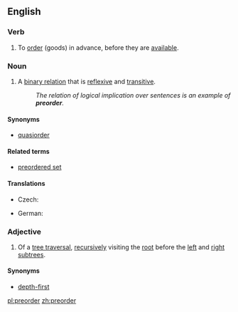 ==English==
{{wikipedia}}

===Verb===
{{en-verb}}
# {{transitive}} To [[order]] (goods) in advance, before they are [[available]].

===Noun===
{{en-noun}}

# {{set theory}} A [[binary relation]] that is [[reflexive]] and [[transitive]].
#: ''The relation of logical implication over sentences is an example of '''preorder'''.''

====Synonyms====
* [[quasiorder]]

====Related terms====
* [[preordered set]]

====Translations====
{{trans-top|binary relation}}
* Czech: {{t-|cs|předuspořádání|n}}
{{trans-mid}}
* German: {{t-|de|Präordnung|f}}
{{trans-bottom}}

===Adjective===
{{en-adj|-}}
# {{comptheory}} Of a [[tree traversal]], [[recursive]]ly visiting the [[root]] before the [[left]] and [[right]] [[subtree]]s.

====Synonyms====
* [[depth-first]]

[[pl:preorder]]
[[zh:preorder]]